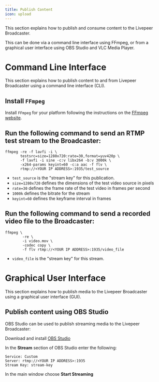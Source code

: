 ```yaml
---
title: Publish Content
icon: upload
---
```


This section explains how to publish and consume content to the Livepeer Broadcaster.

This can be done via a command line interface using FFmpeg, or from a graphical user interface using OBS Studio and VLC Media Player.

# Command Line Interface
This section explains how to publish content to and from Livepeer Broadcaster using a command line interface (CLI).

## Install `FFmpeg`

Install `FFmpeg` for your platform following the instructions on the [FFmpeg website](https://ffmpeg.org/download.html).

## Run the following command to send an RTMP test stream to the Broadcaster:
```
ffmpeg -re -f lavfi -i \
       testsrc=size=1280x720:rate=30,format=yuv420p \
       -f lavfi -i sine -c:v libx264 -b:v 3000k \
       -x264-params keyint=60 -c:a aac -f flv \
       rtmp://<YOUR IP ADDRESS>:1935/test_source
```
  - `test_source` is the "stream key" for this publication.
  - `size=1280x720` defines the dimensions of the test video source in pixels
  - `rate=30` defines the frame rate of the test video in frames per second
  - `1000k` defines the bitrate for the stream
  - `keyint=60` defines the keyframe interval in frames

## Run the following command to send a recorded video file to the Broadcaster:
```
ffmpeg \
        -re \
        -i video.mov \
        -codec copy \
        -f flv rtmp://<YOUR IP ADDRESS>:1935/video_file
```
  - `video_file` is the "stream key" for this stream.

# Graphical User Interface
This section explains how to publish media to the Livepeer Broadcaster using a graphical user interface (GUI).

## Publish content using OBS Studio
OBS Studio can be used to publish streaming media to the Livepeer Broadcaster:

Download and install [OBS Studio](https://obsproject.com/)

In the **Stream** section of OBS Studio enter the following:
```
Service: Custom
Server: rtmp://<YOUR IP ADDRESS>:1935
Stream Key: stream-key
```
In the main window choose **Start Streaming**